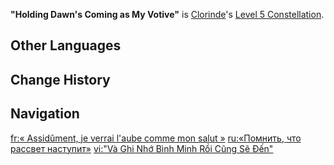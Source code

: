 {{Constellation Infobox
|image         = Constellation "Holding Dawn's Coming as My Votive".png
|character     = Clorinde
|level         = 5
|description   = Increases the Level of [[Last Lightfall]] by 3.<br>Maximum upgrade level is 15.
|scale_att1    = 
|scale_att2    = 
|utility1      = Talent Level Increase
|utility2      = Elemental Burst Level Increase
}}
'''"Holding Dawn's Coming as My Votive"''' is [[Clorinde]]'s [[Level 5 Constellation]].
<!--
==Gameplay Notes==
--><!--
==Preview==
{Preview
|file = "Holding Dawn's Coming as My Votive" Preview
}
-->
==Other Languages==
{{Other Languages
|en       = "Holding Dawn's Coming as My Votive"
|zhs      = 「也铭记黎明终将到来」
|zhs_rm   = "Yě Míngjì Límíng Zhōngjiāng Dàolái"
|zht      = 「也銘記黎明終將到來」
|zht_rm   = "Yě Míngjì Límíng Zhōngjiāng Dàolái"
|zh_tl    = "And Remember that Dawn shall Arrive"
|ja       = 「やがて夜明けは訪れる」
|ja_rm    = "Yagate Yoake wa Otozureru"
|ja_tl    = "At Last the Dawn Arrives"
|ko       = 「언젠가 찾아올 여명을 믿겠다」
|ko_rm    = 
|ko_tl    = 
|es       = Y recordaré que el alba siempre llegará
|es_tl    = And I Will Remember That the Dawn Will Always Come
|fr       = « Assidûment, je verrai l'aube comme mon salut »
|fr_tl    = "Assiduously, I Will See Dawn As My Salvation"
|ru       = «Помнить, что рассвет наступит»
|ru_tl    = "Remember That Dawn Will Come"
|th       = "Holding Dawn's Coming as My Votive"
|vi       = "Và Ghi Nhớ Bình Minh Rồi Cũng Sẽ Đến"
|vi_tl    = 
|de       = „Auch in Erinnerung an die kommende Morgenröte“
|de_tl    = "Also, In Remembrance of the Coming Dawn"
|id       = "Holding Dawn's Coming as My Votive"
|pt       = "Lembrarei da Chegada do Amanhecer"
|pt_tl    = 
|tr       = "Kendimi Doğacak Güneşe Adamayı Seçtim"
|tr_tl    = 
|it       = "Affidandomi alla venuta dell'aurora"
|it_tl    = 
}}

==Change History==
{{Change History|4.7}}

==Navigation==
{{Talent Navbox|Clorinde}}

[[fr:« Assidûment, je verrai l'aube comme mon salut »]]
[[ru:«Помнить, что рассвет наступит»]]
[[vi:"Và Ghi Nhớ Bình Minh Rồi Cũng Sẽ Đến"]]